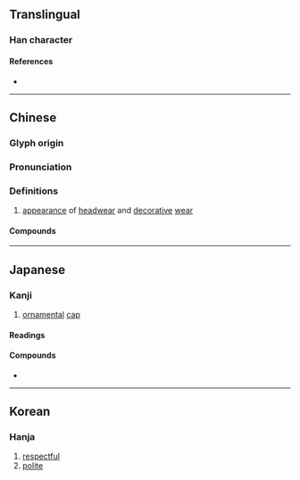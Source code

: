 {{character info}}
==Translingual==

===Han character===
{{Han char|rn=9|rad=人|as=07|sn=9|four=23232|canj=OIJE|ids=⿰亻求}}

====References====
* {{Han ref|kx=0104.090|dkj=00668|dj=0220.080|hdz=10156.170|uh=4FC5|ud=20421|bh=CDDE|bd=52702}}

----

==Chinese==
{{zh-forms}}

===Glyph origin===
{{Han etym}}
{{Han compound|人|求|ls=psc|c1=s|c2=p|t1=man}}

===Pronunciation===
{{zh-pron
|m=qiú
|ma=
|c=kau4
|mc=y
|oc=y
|cat=
}}

===Definitions===
{{zh-hanzi}}

# {{zh-obsolete}} [[appearance]] of [[headwear]] and [[decorative]] [[wear]]

====Compounds====
{{zh-der|俅俅}}

----

==Japanese==

===Kanji===
{{ja-kanji|grade=|rs=人07}}

# [[ornament]]al [[cap]]

====Readings====
{{ja-readings
|goon=ぐ
|kanon=きゅう<きう
|kun=いただ-く
}}

====Compounds====
* {{ja-r|高俅|こうきゅう}}

----

==Korean==

===Hanja===
{{ko-hanja|hangeul=구|rv=gu|mr=ku}}

# [[respectful]]
# [[polite]]